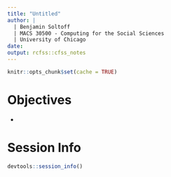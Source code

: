 ```yaml
---
title: "Untitled"
author: |
  | Benjamin Soltoff
  | MACS 30500 - Computing for the Social Sciences
  | University of Chicago
date: 
output: rcfss::cfss_notes
---
```


```r
knitr::opts_chunk$set(cache = TRUE)
```

# Objectives

* 



# Session Info {.toc-ignore}

```r
devtools::session_info()
```
